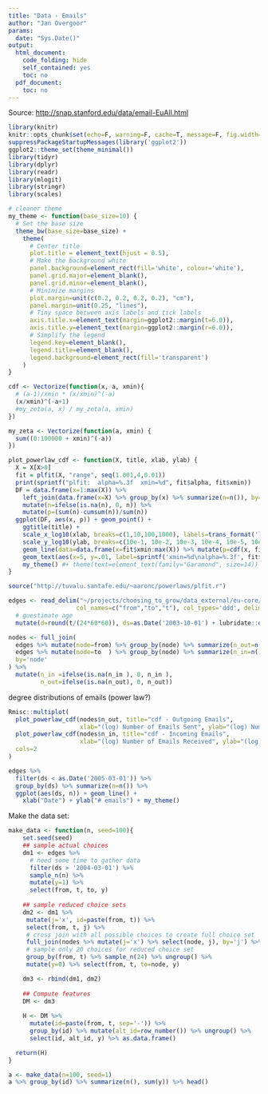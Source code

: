 ```yaml
---
title: "Data - Emails"
author: "Jan Overgoor"
params:
  date: "Sys.Date()"
output:
  html_document:
    code_folding: hide
    self_contained: yes
    toc: no
  pdf_document:
    toc: no
---
```


Source: [http://snap.stanford.edu/data/email-EuAll.html](http://snap.stanford.edu/data/email-EuAll.html)

```r
library(knitr)
knitr::opts_chunk$set(echo=F, warning=F, cache=T, message=F, fig.width=6, fig.height=2.5)
suppressPackageStartupMessages(library('ggplot2'))
ggplot2::theme_set(theme_minimal())
library(tidyr)
library(dplyr)
library(readr)
library(mlogit)
library(stringr)
library(scales)
```

```r
# cleaner theme
my_theme <- function(base_size=10) {
  # Set the base size
  theme_bw(base_size=base_size) +
    theme(
      # Center title
      plot.title = element_text(hjust = 0.5),
      # Make the background white
      panel.background=element_rect(fill='white', colour='white'),
      panel.grid.major=element_blank(),
      panel.grid.minor=element_blank(),
      # Minimize margins
      plot.margin=unit(c(0.2, 0.2, 0.2, 0.2), "cm"),
      panel.margin=unit(0.25, "lines"),
      # Tiny space between axis labels and tick labels
      axis.title.x=element_text(margin=ggplot2::margin(t=6.0)),
      axis.title.y=element_text(margin=ggplot2::margin(r=6.0)),
      # Simplify the legend
      legend.key=element_blank(),
      legend.title=element_blank(),
      legend.background=element_rect(fill='transparent')
    )
}

cdf <- Vectorize(function(x, a, xmin){
  # (a-1)/xmin * (x/xmin)^(-a)
  (x/xmin)^(-a+1)
  #my_zeta(a, x) / my_zeta(a, xmin)
})

my_zeta <- Vectorize(function(a, xmin) {
  sum((0:100000 + xmin)^(-a))
})

plot_powerlaw_cdf <- function(X, title, xlab, ylab) {
  X = X[X>0]
  fit = plfit(X, "range", seq(1.001,4,0.01))
  print(sprintf("plfit:  alpha=%.3f  xmin=%d", fit$alpha, fit$xmin))
  DF = data.frame(x=1:max(X)) %>%
    left_join(data.frame(x=X) %>% group_by(x) %>% summarize(n=n()), by='x') %>%
    mutate(n=ifelse(is.na(n), 0, n)) %>%
    mutate(p=(sum(n)-cumsum(n))/sum(n))
  ggplot(DF, aes(x, p)) + geom_point() +
    ggtitle(title) +
    scale_x_log10(xlab, breaks=c(1,10,100,1000), labels=trans_format('log10', math_format(10^.x))) +
    scale_y_log10(ylab, breaks=c(10e-1, 10e-2, 10e-3, 10e-4, 10e-5, 10e-6), labels=trans_format('log10', math_format(10^.x))) +
    geom_line(data=data.frame(x=fit$xmin:max(X)) %>% mutate(p=cdf(x, fit$alpha, fit$xmin)*DF$p[fit$xmin]), color='red') +
    geom_text(aes(x=5, y=.01, label=sprintf('xmin=%d\nalpha=%.3f', fit$xmin,  fit$alpha))) +
    my_theme() #+ theme(text=element_text(family="Garamond", size=14))
}
```

```r
source("http://tuvalu.santafe.edu/~aaronc/powerlaws/plfit.r")
```

```r
edges <- read_delim("~/projects/choosing_to_grow/data_external/eu-core/email-Eu-core-temporal-Dept1.txt",
                   col_names=c("from","to","t"), col_types='ddd', delim=' ') %>%
  # guestimate age
  mutate(d=round(t/(24*60*60)), ds=as.Date('2003-10-01') + lubridate::days(d))

nodes <- full_join(
  edges %>% mutate(node=from) %>% group_by(node) %>% summarize(n_out=n()),
  edges %>% mutate(node=to  ) %>% group_by(node) %>% summarize(n_in=n()),
  by='node'
) %>%
  mutate(n_in =ifelse(is.na(n_in ), 0, n_in ),
         n_out=ifelse(is.na(n_out), 0, n_out))
```


degree distributions of emails (power law?)
```r
Rmisc::multiplot(
  plot_powerlaw_cdf(nodes$n_out, title="cdf - Outgoing Emails",
                    xlab="(log) Number of Emails Sent", ylab="(log) Number of People"),
  plot_powerlaw_cdf(nodes$n_in, title="cdf - Incoming Emails",
                    xlab="(log) Number of Emails Received", ylab="(log) Number of People"),
  cols=2
)
```

```r
edges %>%
  filter(ds < as.Date('2005-03-01')) %>% 
  group_by(ds) %>% summarize(n=n()) %>%
  ggplot(aes(ds, n)) + geom_line() +
    xlab("Date") + ylab("# emails") + my_theme()
```


Make the data set:

```r
make_data <- function(n, seed=100){
    set.seed(seed)
    ## sample actual choices
    dm1 <- edges %>%
      # need some time to gather data
      filter(ds > '2004-03-01') %>%
      sample_n(n) %>%
      mutate(y=1) %>%
      select(from, t, to, y)
    
    ## sample reduced choice sets
    dm2 <- dm1 %>%
     mutate(j='x', id=paste(from, t)) %>%
     select(from, t, j) %>%
     # cross join with all possible choices to create full choice set
     full_join(nodes %>% mutate(j='x') %>% select(node, j), by='j') %>%
     # sample only 20 choices for reduced choice set
     group_by(from, t) %>% sample_n(24) %>% ungroup() %>%
     mutate(y=0) %>% select(from, t, to=node, y)

    dm3 <- rbind(dm1, dm2)
    
    ## Compute features
    DM <- dm3
    
    H <- DM %>% 
      mutate(id=paste(from, t, sep='-')) %>%
      group_by(id) %>% mutate(alt_id=row_number()) %>% ungroup() %>%
      select(id, alt_id, y) %>% as.data.frame()

  return(H)
}
```
```r
a <- make_data(n=100, seed=1)
a %>% group_by(id) %>% summarize(n(), sum(y)) %>% head()
```
